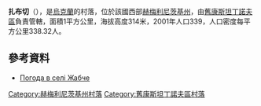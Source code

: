 {{coord|49|50|45|N|27|12|46|E|scale:100000|display=title}}

'''扎布切'''（{{lang-uk|Жабче}}），是[[烏克蘭|烏克蘭]]的村落，位於該國西部[[赫梅利尼茨基州|赫梅利尼茨基州]]，由[[舊康斯坦丁諾夫區|舊康斯坦丁諾夫區]]負責管轄，面積1平方公里，海拔高度314米，2001年人口339，人口密度每平方公里338.32人。

==參考資料==
* [http://weather.in.ua/ua/hmel'nickaja/7653 Погода в селі Жабче] {{Wayback|url=http://weather.in.ua/ua/hmel'nickaja/7653 |date=20111220092014 }}

{{DEFAULTSORT:Жабче}}
[[Category:赫梅利尼茨基州村落|Category:赫梅利尼茨基州村落]]
[[Category:舊康斯坦丁諾夫區村落|Category:舊康斯坦丁諾夫區村落]]


{{Khmelnytskyi-geo-stub}}